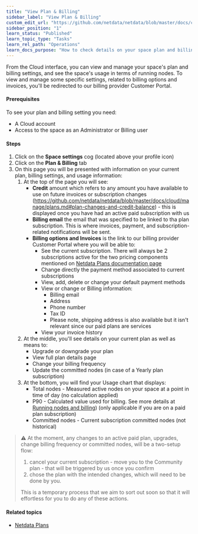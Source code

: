 ```yaml
---
title: "View Plan & Billing"
sidebar_label: "View Plan & Billing"
custom_edit_url: "https://github.com/netdata/netdata/blob/master/docs/cloud/manage/view-plan-billing.md"
sidebar_position: "1"
learn_status: "Published"
learn_topic_type: "Tasks"
learn_rel_path: "Operations"
learn_docs_purpose: "How to check details on your space plan and billing"
---
```


From the Cloud interface, you can view and manage your space's plan and billing settings, and see the space's usage in terms of running nodes.
To view and manage some specific settings, related to billing options and invoices, you'll be redirected to our billing provider Customer Portal.

#### Prerequisites

To see your plan and billing setting you need:

- A Cloud account
- Access to the space as an Administrator or Billing user

#### Steps

1. Click on the **Space settings** cog (located above your profile icon)
1. Click on the **Plan & Billing** tab
1. On this page you will be presented with information on your current plan, billing settings, and usage information:
   1. At the top of the page you will see:
      * **Credit** amount which refers to any amount you have available to use on future invoices or subscription changes (https://github.com/netdata/netdata/blob/master/docs/cloud/manage/plans.md#plan-changes-and-credit-balance) - this is displayed once you have had an active paid subscription with us
      * **Billing email** the email that was specified to be linked to tha plan subscription. This is where invoices, payment, and subscription-related notifications will be sent.
      * **Billing options and Invoices** is the link to our billing provider Customer Portal where you will be able to:
         * See the current subscription. There will always be 2 subscriptions active for the two pricing components mentioned on [Netdata Plans documentation page](/docs/nightly/concepts/netdata-plans#plans)
         * Change directly the payment method associated to current subscriptions
         * View, add, delete or change your default payment methods
         * View or change or Billing information:
            * Billing email
            * Address
            * Phone number
            * Tax ID
            * Please note, shipping address is also available but it isn't relevant since our paid plans are services
         * View your invoice history
   1. At the middle, you'll see details on your current plan as well as means to:
      * Upgrade or downgrade your plan
      * View full plan details page
      * Change your billing frequency
      * Update the committed nodes (in case of a Yearly plan subscription)
   1. At the bottom, you will find your Usage chart that displays:
      * Total nodes - Measured active nodes on your space at a point in time of day (no calculation applied)
      * P90 - Calculated value used for billing. See more details at [Running nodes and billing](/docs/nightly/concepts/netdata-plans#running-nodes-and-billing)) (only applicable if you are on a paid plan subscription)
      * Committed nodes - Current subscription committed nodes (not historical)

> ⚠️ At the moment, any changes to an active paid plan, upgrades, change billing frequency or committed nodes, will be a two-setup flow:
> 1. cancel your current subscription - move you to the Community plan - that will be triggered by us once you confirm
> 2. chose the plan with the intended changes, which will need to be done by you.
>
> This is a temporary process that we aim to sort out soon so that it will effortless for you to do any of these actions.

#### Related topics

- [Netdata Plans](/docs/nightly/concepts/netdata-plans)
